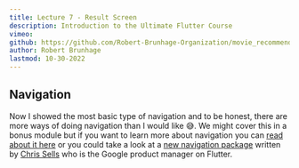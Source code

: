 ```yaml
---
title: Lecture 7 - Result Screen
description: Introduction to the Ultimate Flutter Course
vimeo:
github: https://github.com/Robert-Brunhage-Organization/movie_recommendation_app_course/commit/454914801e9b6758249a6e36e8a6bf8f52d93a16
author: Robert Brunhage
lastmod: 10-30-2022
---
```


## Navigation

Now I showed the most basic type of navigation and to be honest, there are more
ways of doing navigation than I would like 😅. We might cover this in a bonus
module but if you want to learn more about navigation you can
[read about it here](https://flutter.dev/docs/development/ui/navigation) or you
could take a look at a
[new navigation package](https://pub.dev/packages/go_router) written by
[Chris Sells](https://twitter.com/csells) who is the Google product manager on
Flutter.
